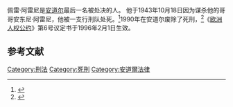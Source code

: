 佩雷·阿雷尼是[[安道尔|安道尔]]最后一名被处决的人。 他于1943年10月18日因为谋杀他的哥哥安东尼·阿雷尼，他被一支行刑队处死。<ref>{{Cite web|url=https://www.bondia.ad/societat/es-compleixen-70-anys-de-la-darrera-execucio-al-principat|title=Es compleixen 70 anys de la darrera execució al Principat|website=BonDia Diari digital d'Andorra.|language=ca|access-date=2019-06-17|archive-date=2019-06-17|archive-url=https://web.archive.org/web/20190617072930/https://www.bondia.ad/societat/es-compleixen-70-anys-de-la-darrera-execucio-al-principat|dead-url=no}}</ref>1990年在安道尔废除了死刑，<ref>{{cite web|title=1943: Antoni Areny, the last executed in Andorra|url=http://www.executedtoday.com/2014/10/18/1943-antoni-areny-the-last-executed-in-andorra/|website=ExecutedToday.com|accessdate=17 November 2016|date=18 October 2014|archive-date=2020-11-30|archive-url=https://web.archive.org/web/20201130111258/http://www.executedtoday.com/2014/10/18/1943-antoni-areny-the-last-executed-in-andorra/|dead-url=no}}</ref>《[[欧洲人权公约|欧洲人权公约]]》第6号议定书于1996年2月1日生效。
==参考文献==
{{reflist}}
{{歐洲題目|死刑制度}}
[[Category:刑法|Category:刑法]] 
[[Category:死刑|Category:死刑]] 
[[Category:安道爾法律|Category:安道爾法律]]